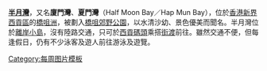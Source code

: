 '''[[半月灣]]'''，又名'''廈門灣'''、'''夏門灣'''（Half Moon Bay／Hap Mun Bay），位於[[香港]][[新界]][[西貢區]]的[[橋咀洲]]，被劃入[[橋咀郊野公園]]，以水清沙幼、景色優美而聞名。半月灣位於[[香港離島|離岸小島]]，沒有陸路交通，只可於[[西貢市|西貢碼頭]]乘搭[[街渡]]前往。雖然交通不便，但每逢假日，仍有不少泳客及遊人前往游泳及遊覽。
<noinclude>[[Category:每周图片模板]]</noinclude>